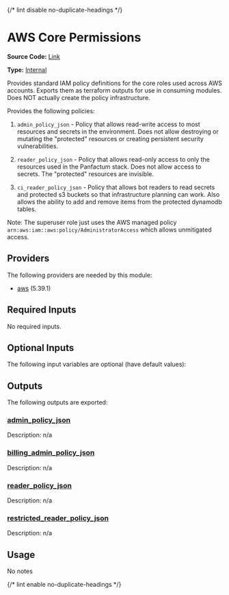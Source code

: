 {/* lint disable no-duplicate-headings */}

# AWS Core Permissions

**Source Code:** [Link](https://github.com/Panfactum/stack/tree/__currentPanfactumVersion__/packages/infrastructure/aws_core_permissions)

**Type:** [Internal](/docs/reference/infrastructure-modules/overview)

Provides standard IAM policy definitions for the core roles used across AWS accounts. Exports them as terraform outputs
for use in consuming modules. Does NOT actually create the policy infrastructure.

Provides the following policies:

1. `admin_policy_json` - Policy that allows read-write access to most resources and secrets in the environment. Does not
   allow destroying or mutating the "protected" resources or creating persistent security vulnerabilities.

2. `reader_policy_json` - Policy that allows read-only access to only the resources used in the Panfactum stack. Does not allow
   access to secrets. The "protected" resources are invisible.

3. `ci_reader_policy_json` - Policy that allows bot readers to read secrets and protected s3 buckets so that
   infrastructure planning can work. Also allows the ability to add and remove items from the protected dynamodb tables.

Note: The superuser role just uses the AWS managed policy `arn:aws:iam::aws:policy/AdministratorAccess` which allows
unmitigated access.

## Providers

The following providers are needed by this module:

* [aws](https://registry.terraform.io/providers/hashicorp/aws/5.39.1/docs) (5.39.1)

## Required Inputs

No required inputs.

## Optional Inputs

The following input variables are optional (have default values):

## Outputs

The following outputs are exported:

### <a name="output_admin_policy_json" /> [admin\_policy\_json](#output_admin_policy_json)

Description: n/a

### <a name="output_billing_admin_policy_json" /> [billing\_admin\_policy\_json](#output_billing_admin_policy_json)

Description: n/a

### <a name="output_reader_policy_json" /> [reader\_policy\_json](#output_reader_policy_json)

Description: n/a

### <a name="output_restricted_reader_policy_json" /> [restricted\_reader\_policy\_json](#output_restricted_reader_policy_json)

Description: n/a

## Usage

No notes

{/* lint enable no-duplicate-headings */}
